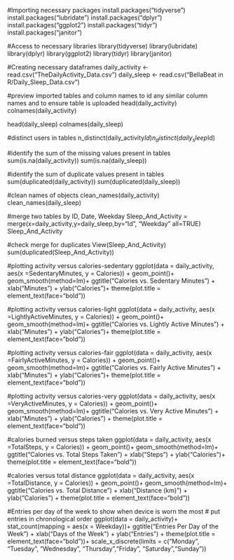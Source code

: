 #Importing necessary packages
install.packages("tidyverse")
install.packages("lubridate")
install.packages("dplyr")
install.packages("ggplot2")
install.packages("tidyr")
install.packages("janitor")

#Access to necessary libraries
library(tidyverse)
library(lubridate)
library(dplyr)
library(ggplot2)
library(tidyr)
library(janitor)

#Creating necessary dataframes
daily_activity <- read.csv("TheDailyActivity_Data.csv")
daily_sleep <- read.csv("BellaBeat in R/Daily_Sleep_Data.csv")

#preview imported tables and column names to id any similar column names and to ensure table is uploaded
head(daily_activity)
colnames(daily_activity)

head(daily_sleep)
colnames(daily_sleep)

#distinct users in tables
n_distinct(daily_activity$Id)
n_distinct(daily_sleep$Id)

#identify the sum of the missing values present in tables
sum(is.na(daily_activity))
sum(is.na(daily_sleep))

#identify the sum of duplicate values present in tables
sum(duplicated(daily_activity))
sum(duplicated(daily_sleep))

#clean names of objects
clean_names(daily_activity)
clean_names(daily_sleep)

#merge two tables by ID, Date, Weekday
Sleep_And_Activity = merge(x=daily_activity,y=daily_sleep,by="Id", "Weekday" all=TRUE)
Sleep_And_Activity

#check merge for duplicates
View(Sleep_And_Activity)
sum(duplicated(Sleep_And_Activity))

#plotting activity versus calories-sedentary
ggplot(data = daily_activity, aes(x =SedentaryMinutes, y = Calories)) + 
  geom_point()+ geom_smooth(method=lm)+
  ggtitle("Calories vs. Sedentary Minutes") +
  xlab("Minutes") + ylab("Calories")+ theme(plot.title = element_text(face="bold"))

#plotting activity versus calories-light
ggplot(data = daily_activity, aes(x =LightlyActiveMinutes, y = Calories)) + 
  geom_point()+ geom_smooth(method=lm)+
  ggtitle("Calories vs. Lightly Active Minutes") +
  xlab("Minutes") + ylab("Calories")+ theme(plot.title = element_text(face="bold"))

#plotting activity versus calories-fair
ggplot(data = daily_activity, aes(x =FairlyActiveMinutes, y = Calories)) + 
  geom_point()+ geom_smooth(method=lm)+
  ggtitle("Calories vs. Fairly Active Minutes") +
  xlab("Minutes") + ylab("Calories")+ theme(plot.title = element_text(face="bold"))

#plotting activity versus calories-very
ggplot(data = daily_activity, aes(x =VeryActiveMinutes, y = Calories)) + 
  geom_point()+ geom_smooth(method=lm)+
  ggtitle("Calories vs. Very Active Minutes") +
  xlab("Minutes") + ylab("Calories") + theme(plot.title = element_text(face="bold"))

#calories burned versus steps taken
ggplot(data = daily_activity, aes(x =TotalSteps, y = Calories)) + 
  geom_point()+ geom_smooth(method=lm)+
  ggtitle("Calories vs. Total Steps Taken") +
  xlab("Steps") + ylab("Calories")+ theme(plot.title = element_text(face="bold"))

#calories versus total distance
ggplot(data = daily_activity, aes(x =TotalDistance, y = Calories)) + 
  geom_point()+ geom_smooth(method=lm)+
  ggtitle("Calories vs. Total Distance") +
  xlab("Distance (km)") + ylab("Calories") + theme(plot.title = element_text(face="bold"))

#Entries per day of the week to show when device is worn the most 
# put entries in chronological order
ggplot(data = daily_activity)+
  stat_count(mapping = aes(x = Weekday))+
  ggtitle("Entries Per Day of the Week") +
  xlab("Days of the Week") + ylab("Entries") + theme(plot.title = element_text(face="bold"))+
  scale_x_discrete(limits = c("Monday", "Tuesday", "Wednesday", "Thursday","Friday", "Saturday","Sunday"))

